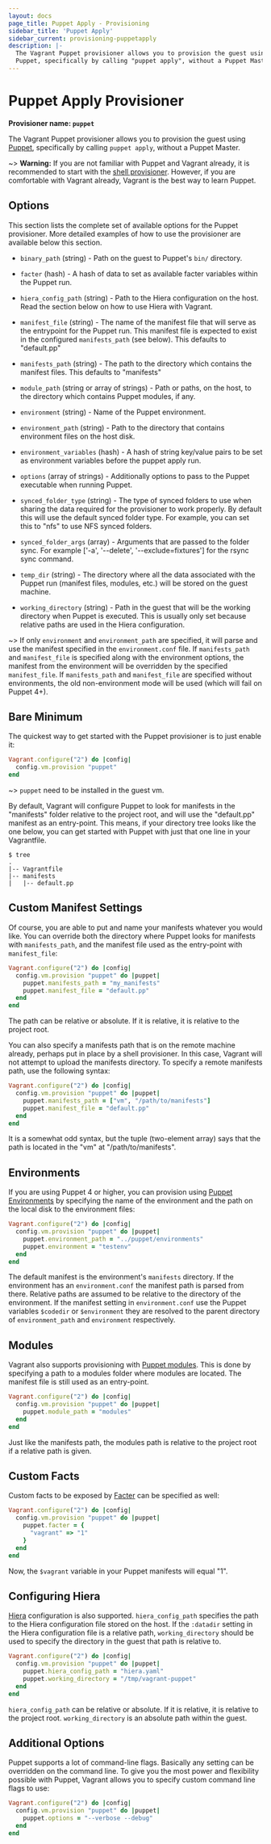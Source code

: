 ```yaml
---
layout: docs
page_title: Puppet Apply - Provisioning
sidebar_title: 'Puppet Apply'
sidebar_current: provisioning-puppetapply
description: |-
  The Vagrant Puppet provisioner allows you to provision the guest using
  Puppet, specifically by calling "puppet apply", without a Puppet Master.
---
```


# Puppet Apply Provisioner

**Provisioner name: `puppet`**

The Vagrant Puppet provisioner allows you to provision the guest using
[Puppet](https://www.puppetlabs.com/puppet), specifically by
calling `puppet apply`, without a Puppet Master.

~> **Warning:** If you are not familiar with Puppet and Vagrant already,
it is recommended to start with the [shell provisioner](/docs/provisioning/shell.html).
However, if you are comfortable with Vagrant already, Vagrant
is the best way to learn Puppet.

## Options

This section lists the complete set of available options for the Puppet
provisioner. More detailed examples of how to use the provisioner are
available below this section.

- `binary_path` (string) - Path on the guest to Puppet's `bin/` directory.

- `facter` (hash) - A hash of data to set as available facter variables
  within the Puppet run.

- `hiera_config_path` (string) - Path to the Hiera configuration on
  the host. Read the section below on how to use Hiera with Vagrant.

- `manifest_file` (string) - The name of the manifest file that will serve
  as the entrypoint for the Puppet run. This manifest file is expected to
  exist in the configured `manifests_path` (see below). This defaults
  to "default.pp"

- `manifests_path` (string) - The path to the directory which contains the
  manifest files. This defaults to "manifests"

- `module_path` (string or array of strings) - Path or paths, on the host, to the directory which
  contains Puppet modules, if any.

- `environment` (string) - Name of the Puppet environment.

- `environment_path` (string) - Path to the directory that contains environment
  files on the host disk.

- `environment_variables` (hash) - A hash of string key/value pairs to be set as
  environment variables before the puppet apply run.

- `options` (array of strings) - Additionally options to pass to the
  Puppet executable when running Puppet.

- `synced_folder_type` (string) - The type of synced folders to use when
  sharing the data required for the provisioner to work properly. By default
  this will use the default synced folder type. For example, you can set this
  to "nfs" to use NFS synced folders.

- `synced_folder_args` (array) - Arguments that are passed to the folder sync.
  For example ['-a', '--delete', '--exclude=fixtures'] for the rsync sync
  command.

- `temp_dir` (string) - The directory where all the data associated with
  the Puppet run (manifest files, modules, etc.) will be stored on the
  guest machine.

- `working_directory` (string) - Path in the guest that will be the working
  directory when Puppet is executed. This is usually only set because relative
  paths are used in the Hiera configuration.

~> If only `environment` and `environment_path` are specified, it will parse
and use the manifest specified in the `environment.conf` file. If
`manifests_path` and `manifest_file` is specified along with the environment
options, the manifest from the environment will be overridden by the specified `manifest_file`. If `manifests_path` and `manifest_file` are specified without
environments, the old non-environment mode will be used (which will fail on
Puppet 4+).

## Bare Minimum

The quickest way to get started with the Puppet provisioner is to just
enable it:

```ruby
Vagrant.configure("2") do |config|
  config.vm.provision "puppet"
end
```

~> `puppet` need to be installed in the guest vm.

By default, Vagrant will configure Puppet to look for manifests in the
"manifests" folder relative to the project root, and will use the
"default.pp" manifest as an entry-point. This means, if your directory
tree looks like the one below, you can get started with Puppet with
just that one line in your Vagrantfile.

```
$ tree
.
|-- Vagrantfile
|-- manifests
|   |-- default.pp
```

## Custom Manifest Settings

Of course, you are able to put and name your manifests whatever you would
like. You can override both the directory where Puppet looks for
manifests with `manifests_path`, and the manifest file used as the
entry-point with `manifest_file`:

```ruby
Vagrant.configure("2") do |config|
  config.vm.provision "puppet" do |puppet|
    puppet.manifests_path = "my_manifests"
    puppet.manifest_file = "default.pp"
  end
end
```

The path can be relative or absolute. If it is relative, it is relative
to the project root.

You can also specify a manifests path that is on the remote machine
already, perhaps put in place by a shell provisioner. In this case, Vagrant
will not attempt to upload the manifests directory. To specify a remote
manifests path, use the following syntax:

```ruby
Vagrant.configure("2") do |config|
  config.vm.provision "puppet" do |puppet|
    puppet.manifests_path = ["vm", "/path/to/manifests"]
    puppet.manifest_file = "default.pp"
  end
end
```

It is a somewhat odd syntax, but the tuple (two-element array) says
that the path is located in the "vm" at "/path/to/manifests".

## Environments

If you are using Puppet 4 or higher, you can provision using
[Puppet Environments](https://docs.puppetlabs.com/puppet/latest/reference/environments.html) by specifying the name of the environment and the path on the
local disk to the environment files:

```ruby
Vagrant.configure("2") do |config|
  config.vm.provision "puppet" do |puppet|
    puppet.environment_path = "../puppet/environments"
    puppet.environment = "testenv"
  end
end
```

The default manifest is the environment's `manifests` directory.
If the environment has an `environment.conf` the manifest path is parsed
from there. Relative paths are assumed to be relative to the directory of
the environment. If the manifest setting in `environment.conf` use
the Puppet variables `$codedir` or `$environment` they are resolved to
the parent directory of `environment_path` and `environment` respectively.

## Modules

Vagrant also supports provisioning with [Puppet modules](https://docs.puppetlabs.com/guides/modules.html).
This is done by specifying a path to a modules folder where modules are located.
The manifest file is still used as an entry-point.

```ruby
Vagrant.configure("2") do |config|
  config.vm.provision "puppet" do |puppet|
    puppet.module_path = "modules"
  end
end
```

Just like the manifests path, the modules path is relative to the project
root if a relative path is given.

## Custom Facts

Custom facts to be exposed by [Facter](https://puppetlabs.com/facter)
can be specified as well:

```ruby
Vagrant.configure("2") do |config|
  config.vm.provision "puppet" do |puppet|
    puppet.facter = {
      "vagrant" => "1"
    }
  end
end
```

Now, the `$vagrant` variable in your Puppet manifests will equal "1".

## Configuring Hiera

[Hiera](https://docs.puppetlabs.com/hiera/1/) configuration is also supported.
`hiera_config_path` specifies the path to the Hiera configuration file stored on
the host. If the `:datadir` setting in the Hiera configuration file is a
relative path, `working_directory` should be used to specify the directory in
the guest that path is relative to.

```ruby
Vagrant.configure("2") do |config|
  config.vm.provision "puppet" do |puppet|
    puppet.hiera_config_path = "hiera.yaml"
    puppet.working_directory = "/tmp/vagrant-puppet"
  end
end
```

`hiera_config_path` can be relative or absolute. If it is relative, it is
relative to the project root. `working_directory` is an absolute path within the
guest.

## Additional Options

Puppet supports a lot of command-line flags. Basically any setting can
be overridden on the command line. To give you the most power and flexibility
possible with Puppet, Vagrant allows you to specify custom command line
flags to use:

```ruby
Vagrant.configure("2") do |config|
  config.vm.provision "puppet" do |puppet|
    puppet.options = "--verbose --debug"
  end
end
```
